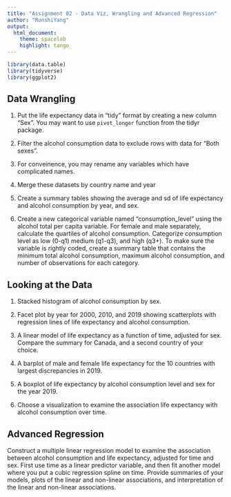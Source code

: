 ```yaml
---
title: "Assignment 02 - Data Viz, Wrangling and Advanced Regression"
author: "RunshiYang"
output:
  html_document:
    theme: spacelab
    highlight: tango
---
```


```r
library(data.table)
library(tidyverse)
library(ggplot2)
```

## Data Wrangling

1. Put the life expectancy data in “tidy” format by creating a new column “Sex”. You may want to use `pivot_longer` function from the tidyr package.

2. Filter the alcohol consumption data to exclude rows with data for “Both sexes”.

3. For conveinence, you may rename any variables which have complicated names.

4. Merge these datasets by country name and year

5. Create a summary tables showing the average and sd of life expectancy and alcohol consumption by year, and sex.

6. Create a new categorical variable named “consumption_level” using the alcohol total per capita variable. For female and male separately, calculate the quartiles of alcohol consumption. Categorize consumption level as low (0-q1) medium (q1-q3), and high (q3+). To make sure the variable is rightly coded, create a summary table that contains the minimum total alcohol consumption, maximum alcohol consumption, and number of observations for each category.


## Looking at the Data

1. Stacked histogram of alcohol consumption by sex.

2. Facet plot by year for 2000, 2010, and 2019 showing scatterplots with regression lines of life expectancy and alcohol consumption.

3. A linear model of life expectancy as a function of time, adjusted for sex. Compare the summary for Canada, and a second country of your choice.

4. A barplot of male and female life expectancy for the 10 countries with largest discrepancies in 2019.

5. A boxplot of life expectancy by alcohol consumption level and sex for the year 2019.

6. Choose a visualization to examine the association life expectancy with alcohol consumption over time.


## Advanced Regression

Construct a multiple linear regression model to examine the association between alcohol consumption and life expectancy, adjusted for time and sex. First use time as a linear predictor variable, and then fit another model where you put a cubic regression spline on time. Provide summaries of your models, plots of the linear and non-linear associations, and interpretation of the linear and non-linear associations.